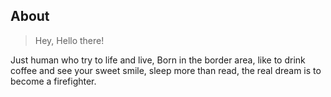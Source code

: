 ## About

> Hey, Hello there!

Just human who try to life and live, Born in the border area, like to drink coffee and see your sweet smile, sleep more than read, the real dream is to become a firefighter.
